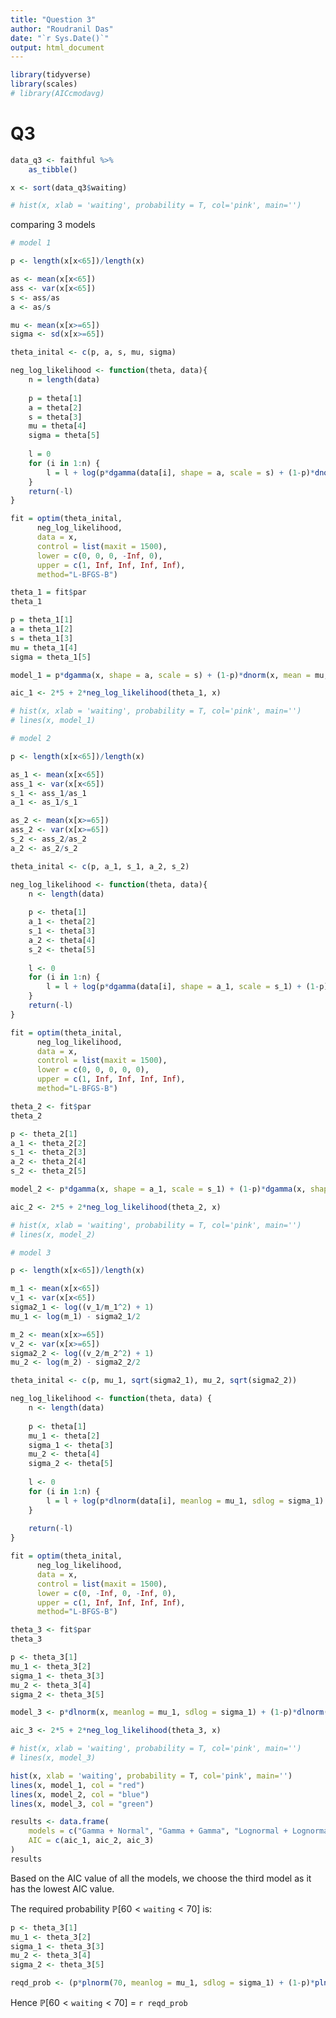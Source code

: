 ```yaml
---
title: "Question 3"
author: "Roudranil Das"
date: "`r Sys.Date()`"
output: html_document
---
```


```r
library(tidyverse)
library(scales)
# library(AICcmodavg)
```

# Q3

```r
data_q3 <- faithful %>% 
    as_tibble()

x <- sort(data_q3$waiting)

# hist(x, xlab = 'waiting', probability = T, col='pink', main='')

```

comparing 3 models

```r
# model 1

p <- length(x[x<65])/length(x)

as <- mean(x[x<65])
ass <- var(x[x<65])
s <- ass/as
a <- as/s

mu <- mean(x[x>=65])
sigma <- sd(x[x>=65])

theta_inital <- c(p, a, s, mu, sigma)

neg_log_likelihood <- function(theta, data){
    n = length(data)
    
    p = theta[1]
    a = theta[2]
    s = theta[3]
    mu = theta[4]
    sigma = theta[5]
    
    l = 0
    for (i in 1:n) {
        l = l + log(p*dgamma(data[i], shape = a, scale = s) + (1-p)*dnorm(data[i], mean = mu, sd = sigma))
    }
    return(-l)
}

fit = optim(theta_inital,
      neg_log_likelihood,
      data = x,
      control = list(maxit = 1500),
      lower = c(0, 0, 0, -Inf, 0),
      upper = c(1, Inf, Inf, Inf, Inf),
      method="L-BFGS-B")

theta_1 = fit$par
theta_1

p = theta_1[1]
a = theta_1[2]
s = theta_1[3]
mu = theta_1[4]
sigma = theta_1[5]

model_1 = p*dgamma(x, shape = a, scale = s) + (1-p)*dnorm(x, mean = mu, sd = sigma)

aic_1 <- 2*5 + 2*neg_log_likelihood(theta_1, x)

# hist(x, xlab = 'waiting', probability = T, col='pink', main='')
# lines(x, model_1)
```

```r
# model 2

p <- length(x[x<65])/length(x)

as_1 <- mean(x[x<65])
ass_1 <- var(x[x<65])
s_1 <- ass_1/as_1
a_1 <- as_1/s_1

as_2 <- mean(x[x>=65])
ass_2 <- var(x[x>=65])
s_2 <- ass_2/as_2
a_2 <- as_2/s_2

theta_inital <- c(p, a_1, s_1, a_2, s_2)

neg_log_likelihood <- function(theta, data){
    n <- length(data)
    
    p <- theta[1]
    a_1 <- theta[2]
    s_1 <- theta[3]
    a_2 <- theta[4]
    s_2 <- theta[5]
    
    l <- 0
    for (i in 1:n) {
        l = l + log(p*dgamma(data[i], shape = a_1, scale = s_1) + (1-p)*dgamma(data[i], shape = a_2, scale = s_2))
    }
    return(-l)
}

fit = optim(theta_inital,
      neg_log_likelihood,
      data = x,
      control = list(maxit = 1500),
      lower = c(0, 0, 0, 0, 0),
      upper = c(1, Inf, Inf, Inf, Inf),
      method="L-BFGS-B")

theta_2 <- fit$par
theta_2

p <- theta_2[1]
a_1 <- theta_2[2]
s_1 <- theta_2[3]
a_2 <- theta_2[4]
s_2 <- theta_2[5]

model_2 <- p*dgamma(x, shape = a_1, scale = s_1) + (1-p)*dgamma(x, shape = a_2, scale = s_2)

aic_2 <- 2*5 + 2*neg_log_likelihood(theta_2, x)

# hist(x, xlab = 'waiting', probability = T, col='pink', main='')
# lines(x, model_2)
```

```r
# model 3

p <- length(x[x<65])/length(x)

m_1 <- mean(x[x<65])
v_1 <- var(x[x<65])
sigma2_1 <- log((v_1/m_1^2) + 1)
mu_1 <- log(m_1) - sigma2_1/2

m_2 <- mean(x[x>=65])
v_2 <- var(x[x>=65])
sigma2_2 <- log((v_2/m_2^2) + 1)
mu_2 <- log(m_2) - sigma2_2/2

theta_inital <- c(p, mu_1, sqrt(sigma2_1), mu_2, sqrt(sigma2_2))

neg_log_likelihood <- function(theta, data) {
    n <- length(data)
    
    p <- theta[1]
    mu_1 <- theta[2]
    sigma_1 <- theta[3]
    mu_2 <- theta[4]
    sigma_2 <- theta[5]
    
    l <- 0
    for (i in 1:n) {
        l = l + log(p*dlnorm(data[i], meanlog = mu_1, sdlog = sigma_1) + (1-p)*dlnorm(data[i], meanlog = mu_2, sdlog = sigma_2))
    }
    
    return(-l)
}

fit = optim(theta_inital,
      neg_log_likelihood,
      data = x,
      control = list(maxit = 1500),
      lower = c(0, -Inf, 0, -Inf, 0),
      upper = c(1, Inf, Inf, Inf, Inf),
      method="L-BFGS-B")

theta_3 <- fit$par
theta_3

p <- theta_3[1]
mu_1 <- theta_3[2]
sigma_1 <- theta_3[3]
mu_2 <- theta_3[4]
sigma_2 <- theta_3[5]

model_3 <- p*dlnorm(x, meanlog = mu_1, sdlog = sigma_1) + (1-p)*dlnorm(x, meanlog = mu_2, sdlog = sigma_2)

aic_3 <- 2*5 + 2*neg_log_likelihood(theta_3, x)

# hist(x, xlab = 'waiting', probability = T, col='pink', main='')
# lines(x, model_3)
```

```r
hist(x, xlab = 'waiting', probability = T, col='pink', main='')
lines(x, model_1, col = "red")
lines(x, model_2, col = "blue")
lines(x, model_3, col = "green")
```

```r
results <- data.frame(
    models = c("Gamma + Normal", "Gamma + Gamma", "Lognormal + Lognormal"),
    AIC = c(aic_1, aic_2, aic_3)
)
results
```

Based on the AIC value of all the models, we choose the third model as it has the lowest AIC value.

The required probability $\mathbb{P}[60<\texttt{waiting}<70]$ is:
```r
p <- theta_3[1]
mu_1 <- theta_3[2]
sigma_1 <- theta_3[3]
mu_2 <- theta_3[4]
sigma_2 <- theta_3[5]

reqd_prob <- (p*plnorm(70, meanlog = mu_1, sdlog = sigma_1) + (1-p)*plnorm(70, meanlog = mu_2, sdlog = sigma_2)) - (p*plnorm(60, meanlog = mu_1, sdlog = sigma_1) + (1-p)*plnorm(60, meanlog = mu_2, sdlog = sigma_2))
```

Hence $\mathbb{P}[60<\texttt{waiting}<70]$ =  `r reqd_prob`






